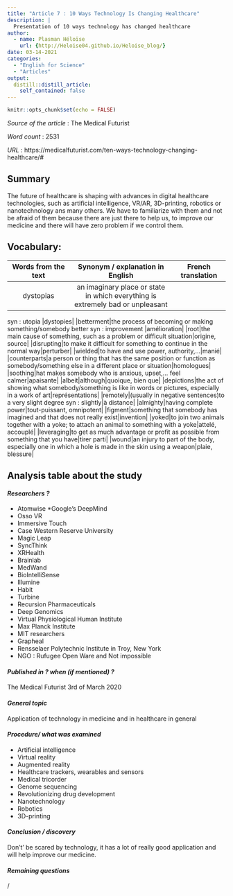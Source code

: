 ```yaml
---
title: "Article 7 : 10 Ways Technology Is Changing Healthcare"
description: |
  Presentation of 10 ways technology has changed healthcare
author:
  - name: Plasman Héloïse
    url: {http://Heloise04.github.io/Heloise_blog/}
date: 03-14-2021
categories:
  - "English for Science"
  - "Articles"
output:
  distill::distill_article:
    self_contained: false
---
```


```r
knitr::opts_chunk$set(echo = FALSE)
```

_Source of the article_ : The Medical Futurist

_Word count_ : 2531

_URL_ : https://medicalfuturist.com/ten-ways-technology-changing-healthcare/#

## Summary 
The future of healthcare is shaping with advances in digital healthcare technologies, such as artificial intelligence, VR/AR, 3D-printing, robotics or nanotechnology ans many others. We have to familiarize with them and not be afraid of them because there are just there to help us, to improve our medicine and there will have zero problem if we control them. 


## Vocabulary: 

| Words from the text 	| Synonym / explanation in English 	| French translation |
|:-------------------:	|:--------------------------------:	|:----------------:	|
|dystopias|an imaginary place or state in which everything is extremely bad or unpleasant
syn : utopia
|dystopies|
|betterment|the process of becoming or making something/somebody better
syn : improvement
|amélioration|
|root|the main cause of something, such as a problem or difficult situation|origine, source|
|disrupting|to make it difficult for something to continue in the normal way|perturber|
|wielded|to have and use power, authority,…|manié|
|counterparts|a person or thing that has the same position or function as somebody/something else in a different place or situation|homologues|
|soothing|hat makes somebody who is anxious, upset,... feel calmer|apaisante|
|albeit|although|quoique, bien que|
|depictions|the act of showing what somebody/something is like in words or pictures, especially in a work of art|représentations|
|remotely|(usually in negative sentences)to a very slight degree
syn : slightly|à distance|
|almighty|having complete power|tout-puissant, omnipotent|
|figment|something that somebody has imagined and that does not really exist|invention|
|yoked|to join two animals together with a yoke; to attach an animal to something with a yoke|attelé, accouplé|
|leveraging|to get as much advantage or profit as possible from something that you have|tirer parti|
|wound|an injury to part of the body, especially one in which a hole is made in the skin using a weapon|plaie, blessure|


## Analysis table about the study

#### *Researchers ?*

* Atomwise 
*Google’s DeepMind
* Osso VR
* Immersive Touch
* Case Western Reserve University
* Magic Leap
* SyncThink
* XRHealth
* Brainlab
* MedWand
* BioIntelliSense
* Illumine 
* Habit 
* Turbine
* Recursion Pharmaceuticals
* Deep Genomics
* Virtual Physiological Human Institute
* Max Planck Institute
* MIT researchers
* Grapheal 
* Rensselaer Polytechnic Institute in Troy, New York
* NGO : Rufugee Open Ware and Not impossible

#### *Published in ? when (if mentioned) ?*

The Medical Futurist
3rd of March 2020


#### *General topic*

Application of technology in medicine and in healthcare in general

#### *Procedure/ what was examined* 

* Artificial intelligence
* Virtual reality
* Augmented reality
* Healthcare trackers, wearables and sensors
* Medical tricorder
* Genome sequencing
* Revolutionizing drug development 
* Nanotechnology
* Robotics
* 3D-printing

#### *Conclusion / discovery* 

Don’t’ be scared by technology, it has a lot of really good application and will help improve our medicine. 

#### *Remaining questions*

/
